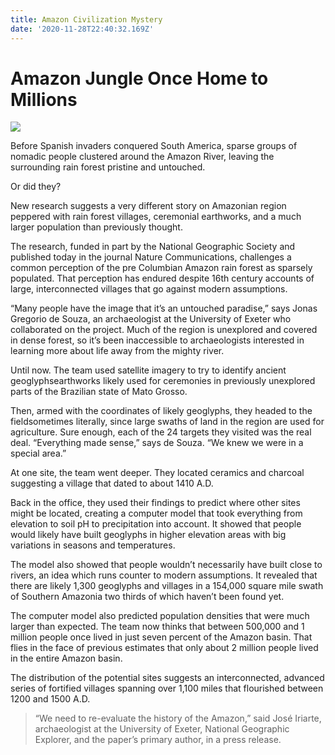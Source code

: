 ```yaml
---
title: Amazon Civilization Mystery
date: '2020-11-28T22:40:32.169Z'
---
```


<h1>Amazon Jungle Once Home to Millions</h1>

<img src="https://i.natgeofe.com/n/4e8b057d-05ef-44db-bf87-3b80f4a02097/amazon_166257.jpg"/>

Before Spanish invaders conquered South America, sparse groups of nomadic people clustered around the Amazon River, leaving the surrounding rain forest pristine and untouched.

Or did they?

New research suggests a very different story on Amazonian region peppered with rain forest villages, ceremonial earthworks, and a much larger population than previously thought.

The research, funded in part by the National Geographic Society and published today in the journal Nature Communications, challenges a common perception of the pre Columbian Amazon rain forest as sparsely populated. That perception has endured despite 16th century accounts of large, interconnected villages that go against modern assumptions.

“Many people have the image that it’s an untouched paradise,” says Jonas Gregorio de Souza, an archaeologist at the University of Exeter who collaborated on the project. Much of the region is unexplored and covered in dense forest, so it’s been inaccessible to archaeologists interested in learning more about life away from the mighty river.

Until now. The team used satellite imagery to try to identify ancient geoglyphsearthworks likely used for ceremonies in previously unexplored parts of the Brazilian state of Mato Grosso.

Then, armed with the coordinates of likely geoglyphs, they headed to the fieldsometimes literally, since large swaths of land in the region are used for agriculture. Sure enough, each of the 24 targets they visited was the real deal. “Everything made sense,” says de Souza. “We knew we were in a special area.”

At one site, the team went deeper. They located ceramics and charcoal suggesting a village that dated to about 1410 A.D.

Back in the office, they used their findings to predict where other sites might be located, creating a computer model that took everything from elevation to soil pH to precipitation into account. It showed that people would likely have built geoglyphs in higher elevation areas with big variations in seasons and temperatures.

The model also showed that people wouldn’t necessarily have built close to rivers, an idea which runs counter to modern assumptions. It revealed that there are likely 1,300 geoglyphs and villages in a 154,000 square mile swath of Southern Amazonia two thirds of which haven’t been found yet.

The computer model also predicted population densities that were much larger than expected. The team now thinks that between 500,000 and 1 million people once lived in just seven percent of the Amazon basin. That flies in the face of previous estimates that only about 2 million people lived in the entire Amazon basin.

The distribution of the potential sites suggests an interconnected, advanced series of fortified villages spanning over 1,100 miles that flourished between 1200 and 1500 A.D. 

>“We need to re-evaluate the history of the Amazon,” said José Iriarte, archaeologist at the University of Exeter, National Geographic Explorer, and the paper’s primary author, in a press release.

